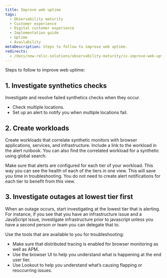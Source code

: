 ```yaml
---
title: Improve web uptime
tags:
  - Observability maturity
  - Customer experience
  - Digital customer experience
  - Implementation guide
  - Uptime
  - Availability
metaDescription: Steps to follow to improve web uptime.
redirects:
  - /docs/new-relic-solutions/observability-maturity/cx-improve-web-uptime
---
```


Steps to follow to improve web uptime:

## 1. Investigate synthetics checks

Investigate and resolve failed synthetics checks when they occur.

* Check multiple locations.
* Set up an alert to notify you when multiple locations fail.

## 2. Create workloads

Create workloads that correlate synthetic monitors with browser applications, services, and infrastructure.    Include a link to the workload in the alert runbook. You can also find the correlated workload for a synthetic using global search.

Make sure that alerts are configured for each tier of your workload. This way you can see the health of each of the tiers in one view. This will save you time in troubleshooting. You do not need to create alert notifications for each tier to benefit from this view.

## 3. Investigate outages at lowest tier first

When an outage occurs, start investigating at the lowest tier that is alerting. For instance, if you see that you have an infrastructure issue and a JavaScript issue, investigate infrastructure prior to javascript unless you have a second person or team you can delegate that to.

Use the tools that are available to you for troubleshooting:

* Make sure that distributed tracing is enabled for browser monitoring as well as APM.
* Use the browser UI to help you understand what is happening at the end user tier.
* Use Lookout to help you understand what’s causing flapping or reoccurring issues.

